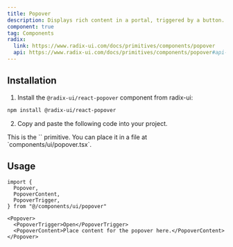 ```yaml
---
title: Popover
description: Displays rich content in a portal, triggered by a button.
component: true
tag: Components
radix:
  link: https://www.radix-ui.com/docs/primitives/components/popover
  api: https://www.radix-ui.com/docs/primitives/components/popover#api-reference
---
```


<ComponentExample src="src/components/examples/PopoverDemo.tsx">
  <PopoverDemo />
</ComponentExample>

## Installation

1. Install the `@radix-ui/react-popover` component from radix-ui:

```bash
npm install @radix-ui/react-popover
```

2. Copy and paste the following code into your project.

<ComponentSource src="src/components/ui/Popover.tsx" />

<Alert variant="outline">
  This is the `<Popover />` primitive. You can place it in a file at
  `components/ui/popover.tsx`.
</Alert>

## Usage

```tsx
import {
  Popover,
  PopoverContent,
  PopoverTrigger,
} from "@/components/ui/popover"
```

```tsx
<Popover>
  <PopoverTrigger>Open</PopoverTrigger>
  <PopoverContent>Place content for the popover here.</PopoverContent>
</Popover>
```
